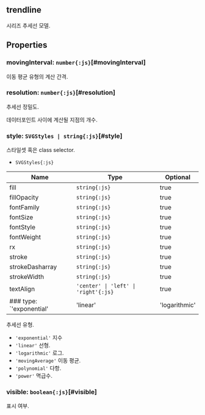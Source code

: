 ## **trendline**
시리즈 추세선 모델.
## Properties

### movingInterval: `number{:js}`[#movingInterval]
이동 평균 유형의 계산 간격.  
<DefaultValue value="2" contents=""></DefaultValue>
### resolution: `number{:js}`[#resolution]
추세선 정밀도.

데이터포인트 사이에 계산될 지점의 개수.  
<DefaultValue value="5" contents=""></DefaultValue>
### style: `SVGStyles | string{:js}`[#style]
스타일셋 혹은 class selector.  
- `SVGStyles{:js}` 

| Name | Type | Optional |  
| ----- | ----- | ----- |  
| fill | `string{:js}` | true |  
| fillOpacity | `string{:js}` | true |  
| fontFamily | `string{:js}` | true |  
| fontSize | `string{:js}` | true |  
| fontStyle | `string{:js}` | true |  
| fontWeight | `string{:js}` | true |  
| rx | `string{:js}` | true |  
| stroke | `string{:js}` | true |  
| strokeDasharray | `string{:js}` | true |  
| strokeWidth | `string{:js}` | true |  
| textAlign | `'center' \| 'left' \| 'right'{:js}` | true |
### type: `'exponential'|'linear'|'logarithmic'|'movingAverage'|'polynomial'|'power'{:js}`[#type]
추세선 유형.  
- `'exponential'` 지수
- `'linear'` 선형.
- `'logarithmic'` 로그.
- `'movingAverage'` 이동 평균.
- `'polynomial'` 다항.
- `'power'` 멱급수.

<DefaultValue value="'linear'" contents=""></DefaultValue>
### visible: `boolean{:js}`[#visible]
표시 여부.  
<DefaultValue value="true" contents=""></DefaultValue>